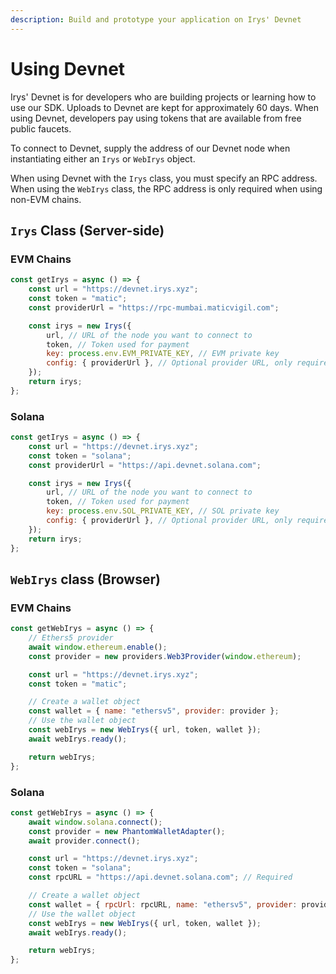 ```yaml
---
description: Build and prototype your application on Irys' Devnet
---
```


# Using Devnet

Irys' Devnet is for developers who are building projects or learning how to use our SDK. Uploads to Devnet are kept for approximately 60 days. When using Devnet, developers pay using tokens that are available from free public faucets.

To connect to Devnet, supply the address of our Devnet node when instantiating either an `Irys` or `WebIrys` object.

When using Devnet with the `Irys` class, you must specify an RPC address. When using the `WebIrys` class, the RPC address is only required when using non-EVM chains.

## `Irys` Class (Server-side)

### EVM Chains

```js
const getIrys = async () => {
	const url = "https://devnet.irys.xyz";
	const token = "matic";
	const providerUrl = "https://rpc-mumbai.maticvigil.com";

	const irys = new Irys({
		url, // URL of the node you want to connect to
		token, // Token used for payment
		key: process.env.EVM_PRIVATE_KEY, // EVM private key
		config: { providerUrl }, // Optional provider URL, only required when using Devnet
	});
	return irys;
};
```

### Solana

```js
const getIrys = async () => {
	const url = "https://devnet.irys.xyz";
	const token = "solana";
	const providerUrl = "https://api.devnet.solana.com";

	const irys = new Irys({
		url, // URL of the node you want to connect to
		token, // Token used for payment
		key: process.env.SOL_PRIVATE_KEY, // SOL private key
		config: { providerUrl }, // Optional provider URL, only required when using Devnet
	});
	return irys;
};
```

## `WebIrys` class (Browser)

### EVM Chains

```js
const getWebIrys = async () => {
	// Ethers5 provider
	await window.ethereum.enable();
	const provider = new providers.Web3Provider(window.ethereum);

	const url = "https://devnet.irys.xyz";
	const token = "matic";

	// Create a wallet object
	const wallet = { name: "ethersv5", provider: provider };
	// Use the wallet object
	const webIrys = new WebIrys({ url, token, wallet });
	await webIrys.ready();

	return webIrys;
};
```

### Solana

```js
const getWebIrys = async () => {
	await window.solana.connect();
	const provider = new PhantomWalletAdapter();
	await provider.connect();

	const url = "https://devnet.irys.xyz";
	const token = "solana";
	const rpcURL = "https://api.devnet.solana.com"; // Required

	// Create a wallet object
	const wallet = { rpcUrl: rpcURL, name: "ethersv5", provider: provider };
	// Use the wallet object
	const webIrys = new WebIrys({ url, token, wallet });
	await webIrys.ready();

	return webIrys;
};
```
